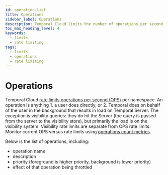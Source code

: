 ```yaml
---
id: operation-list
title: Operations
sidebar_label: Operations
description: Temporal Cloud limits the number of operations per second per namespace to keep the service reliable. This page lists all those operations.
toc_max_heading_level: 4
keywords:
  - limits
  - rate limiting
tags:
  - limits
  - operations
  - rate limiting
---
```



# Operations

Temporal Cloud [rate limits operations per second (OPS)](/cloud/limits#operations-per-second) per namespace. An operation is anything 1. a user does directly, or 2. Temporal does on behalf of the user in the background that results in load on Temporal Server. The exception is visibility queries: they do hit the Server (the query is passed from the server to the visibility store), but primarily the load is on the visibility system. Visibility rate limits are separate from OPS rate limits. Monitor current OPS versus rate limits using [operations count metrics](/production-deployment/cloud/metrics/reference#temporal_cloud_v0_operations_count).

Below is the list of operations, including:
- operation name
- description
- priority (foreground is higher priority, background is lower priority)
- effect of that operation being throttled

<OperationsTable />

